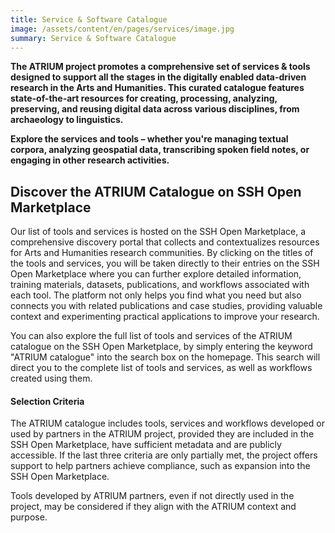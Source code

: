 ```yaml
---
title: Service & Software Catalogue
image: /assets/content/en/pages/services/image.jpg
summary: Service & Software Catalogue
---
```

**The ATRIUM project promotes a comprehensive set of services & tools designed to support all the stages in the digitally enabled data-driven research in the Arts and Humanities. This curated catalogue features state-of-the-art resources for creating, processing, analyzing, preserving, and reusing digital data across various disciplines, from archaeology to linguistics.**

**Explore the services and tools – whether you're managing textual corpora, analyzing geospatial data, transcribing spoken field notes, or engaging in other research activities.**

## Discover the ATRIUM Catalogue on SSH Open Marketplace

Our list of tools and services is hosted on the SSH Open Marketplace, a comprehensive discovery portal that collects and contextualizes resources for Arts and Humanities research communities. By clicking on the titles of the tools and services, you will be taken directly to their entries on the SSH Open Marketplace where you can further explore detailed information, training materials, datasets, publications, and workflows associated with each tool. The platform not only helps you find what you need but also connects you with related publications and case studies, providing valuable context and experimenting practical applications to improve your research.

You can also explore the full list of tools and services of the ATRIUM catalogue on the SSH Open Marketplace, by simply entering the keyword "ATRIUM catalogue" into the search box on the homepage. This search will direct you to the complete list of tools and services, as well as workflows created using them.

#### Selection Criteria

The ATRIUM catalogue includes tools, services and workflows developed or used by partners in the ATRIUM project, provided they are included in the SSH Open Marketplace, have sufficient metadata and are publicly accessible. If the last three criteria are only partially met, the project offers support to help partners achieve compliance, such as expansion into the SSH Open Marketplace. 

Tools developed by ATRIUM partners, even if not directly used in the project, may be considered if they align with the ATRIUM context and purpose.
